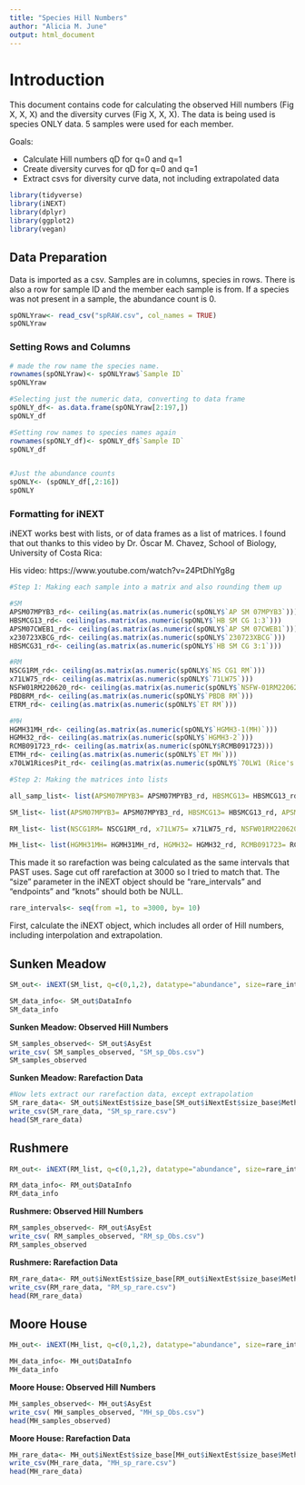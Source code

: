 ```yaml
---
title: "Species Hill Numbers"
author: "Alicia M. June"
output: html_document
---
```

# Introduction

This document contains code for calculating the observed Hill numbers (Fig X, X, X) and the diversity curves (Fig X, X, X). The data is being used is species ONLY data. 5 samples were used for each member.

Goals:

* Calculate Hill numbers qD for q=0 and q=1
* Create diversity curves for qD for q=0 and q=1
* Extract csvs for diversity curve data, not including extrapolated data


```r
library(tidyverse)
library(iNEXT)
library(dplyr)
library(ggplot2)
library(vegan)
```

## Data Preparation
Data is imported as a csv. Samples are in columns, species in rows. There is also a row for sample ID and the member each sample is from. If a species was not present in a sample, the abundance count is 0.

```r
spONLYraw<- read_csv("spRAW.csv", col_names = TRUE)
spONLYraw
```
### Setting Rows and Columns
```r

# made the row name the species name. 
rownames(spONLYraw)<- spONLYraw$`Sample ID`
spONLYraw

#Selecting just the numeric data, converting to data frame
spONLY_df<- as.data.frame(spONLYraw[2:197,])
spONLY_df

#Setting row names to species names again
rownames(spONLY_df)<- spONLY_df$`Sample ID`
spONLY_df


#Just the abundance counts
spONLY<- (spONLY_df[,2:16])
spONLY
```

### Formatting for iNEXT
iNEXT works best with lists, or of data frames as a list of matrices. I found that out thanks to this video by
Dr. Óscar M. Chavez, School of Biology, University of Costa Rica:

His video: https://www.youtube.com/watch?v=24PtDhIYg8g

```r
#Step 1: Making each sample into a matrix and also rounding them up

#SM
APSM07MPYB3_rd<- ceiling(as.matrix(as.numeric(spONLY$`AP SM 07MPYB3`)))
HBSMCG13_rd<- ceiling(as.matrix(as.numeric(spONLY$`HB SM CG 1:3`)))
APSM07CWEB1_rd<- ceiling(as.matrix(as.numeric(spONLY$`AP SM 07CWEB1`)))
x230723XBCG_rd<- ceiling(as.matrix(as.numeric(spONLY$`230723XBCG`)))
HBSMCG31_rd<- ceiling(as.matrix(as.numeric(spONLY$`HB SM CG 3:1`)))

#RM
NSCG1RM_rd<- ceiling(as.matrix(as.numeric(spONLY$`NS CG1 RM`)))
x71LW75_rd<- ceiling(as.matrix(as.numeric(spONLY$`71LW75`)))
NSFW01RM220620_rd<- ceiling(as.matrix(as.numeric(spONLY$`NSFW-01RM220620`)))
PBDBRM_rd<- ceiling(as.matrix(as.numeric(spONLY$`PBDB RM`)))
ETRM_rd<- ceiling(as.matrix(as.numeric(spONLY$`ET RM`)))

#MH
HGMH31MH_rd<- ceiling(as.matrix(as.numeric(spONLY$`HGMH3-1(MH)`)))
HGMH32_rd<- ceiling(as.matrix(as.numeric(spONLY$`HGMH3-2`)))
RCMB091723_rd<- ceiling(as.matrix(as.numeric(spONLY$RCMB091723)))
ETMH_rd<- ceiling(as.matrix(as.numeric(spONLY$`ET MH`)))
x70LW1RicesPit_rd<- ceiling(as.matrix(as.numeric(spONLY$`70LW1 (Rice's Pit)`)))

#Step 2: Making the matrices into lists

all_samp_list<- list(APSM07MPYB3= APSM07MPYB3_rd, HBSMCG13= HBSMCG13_rd, APSM07CWEB1= APSM07CWEB1_rd, x230723XBCG= x230723XBCG_rd, HBSMCG31= HBSMCG31_rd, NSCG1RM= NSCG1RM_rd, x71LW75= x71LW75_rd, NSFW01RM220620= NSFW01RM220620_rd, PBDBRM= PBDBRM_rd, ETRM= ETRM_rd, HGMH31MH= HGMH31MH_rd, HGMH32= HGMH32_rd, RCMB091723= RCMB091723_rd,ETMH=ETMH_rd, x70LW1RicesPit= x70LW1RicesPit_rd)

SM_list<- list(APSM07MPYB3= APSM07MPYB3_rd, HBSMCG13= HBSMCG13_rd, APSM07CWEB1= APSM07CWEB1_rd, x230723XBCG= x230723XBCG_rd,  HBSMCG31= HBSMCG31_rd)

RM_list<- list(NSCG1RM= NSCG1RM_rd, x71LW75= x71LW75_rd, NSFW01RM220620= NSFW01RM220620_rd, PBDBRM= PBDBRM_rd,ETRM= ETRM_rd)

MH_list<- list(HGMH31MH= HGMH31MH_rd, HGMH32= HGMH32_rd, RCMB091723= RCMB091723_rd, ETMH=ETMH_rd, x70LW1RicesPit= x70LW1RicesPit_rd)

```

This made it so rarefaction was being calculated as the same intervals that PAST uses. Sage cut off rarefaction at 3000 so I tried to match that. The "size" parameter in the iNEXT object should be "rare_intervals" and "endpoints" and "knots" should both be NULL.

```r
rare_intervals<- seq(from =1, to =3000, by= 10)
```

First, calculate the iNEXT object, which includes all order of Hill numbers, including interpolation and
extrapolation.

## Sunken Meadow
```r
SM_out<- iNEXT(SM_list, q=c(0,1,2), datatype="abundance", size=rare_intervals, endpoint=NULL, knots=NULL, se=TRUE, conf=0.95, nboot=1000)

SM_data_info<- SM_out$DataInfo
SM_data_info
```

**Sunken Meadow: Observed Hill Numbers**
```r
SM_samples_observed<- SM_out$AsyEst
write_csv( SM_samples_observed, "SM_sp_Obs.csv")
SM_samples_observed
```

**Sunken Meadow: Rarefaction Data**
```r
#Now lets extract our rarefaction data, except extrapolation
SM_rare_data<- SM_out$iNextEst$size_base[SM_out$iNextEst$size_base$Method != "Extrapolation", ]
write_csv(SM_rare_data, "SM_sp_rare.csv")
head(SM_rare_data)
```

## Rushmere
```r
RM_out<- iNEXT(RM_list, q=c(0,1,2), datatype="abundance", size=rare_intervals, endpoint=NULL, knots=NULL, se=TRUE, conf=0.95, nboot=1000)

RM_data_info<- RM_out$DataInfo
RM_data_info
```

**Rushmere: Observed Hill Numbers**
```r

RM_samples_observed<- RM_out$AsyEst
write_csv( RM_samples_observed, "RM_sp_Obs.csv")
RM_samples_observed
```

**Rushmere: Rarefaction Data**
```r
RM_rare_data<- RM_out$iNextEst$size_base[RM_out$iNextEst$size_base$Method != "Extrapolation", ]
write_csv(RM_rare_data, "RM_sp_rare.csv")
head(RM_rare_data)

```

## Moore House
```r
MH_out<- iNEXT(MH_list, q=c(0,1,2), datatype="abundance", size=rare_intervals, endpoint=NULL, knots=NULL, se=TRUE, conf=0.95, nboot=1000)

MH_data_info<- MH_out$DataInfo
MH_data_info
```

**Moore House: Observed Hill Numbers**
```r
MH_samples_observed<- MH_out$AsyEst
write_csv( MH_samples_observed, "MH_sp_Obs.csv")
head(MH_samples_observed)
```

**Moore House: Rarefaction Data**
```r
MH_rare_data<- MH_out$iNextEst$size_base[MH_out$iNextEst$size_base$Method != "Extrapolation", ]
write_csv(MH_rare_data, "MH_sp_rare.csv")
head(MH_rare_data)
```




